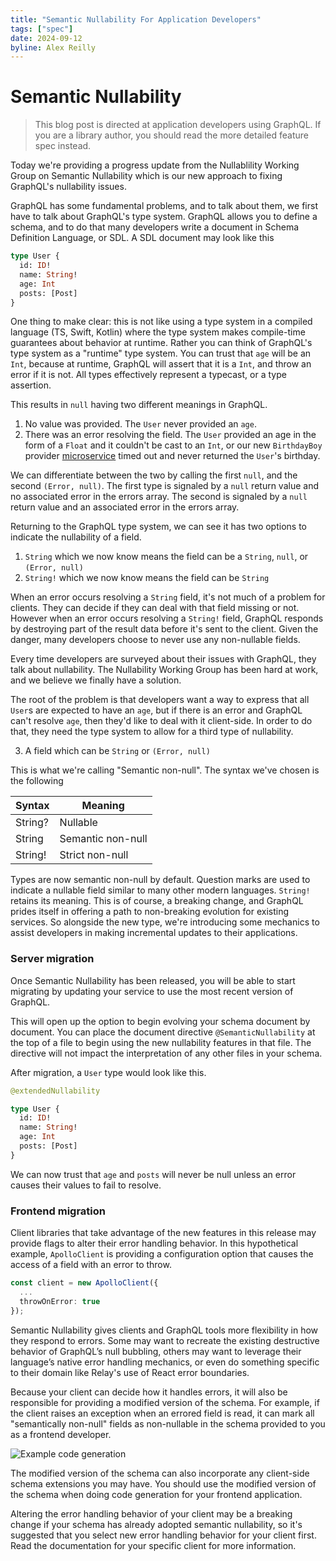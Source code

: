 ```yaml
---
title: "Semantic Nullability For Application Developers"
tags: ["spec"]
date: 2024-09-12
byline: Alex Reilly
---
```


# Semantic Nullability

> This blog post is directed at application developers using GraphQL. If you are a library author, you should read the more detailed feature spec instead.

Today we're providing a progress update from the Nullablility Working Group on Semantic Nullability which is our new approach to fixing GraphQL's nullability issues.

GraphQL has some fundamental problems, and to talk about them, we first have to talk about GraphQL's type system. GraphQL allows you to define a schema, and to do that many developers write a document in Schema Definition Language, or SDL. A SDL document may look like this

```graphql
type User { 
  id: ID! 
  name: String!
  age: Int
  posts: [Post] 
}
```

One thing to make clear: this is not like using a type system in a compiled language (TS, Swift, Kotlin) where the type system makes compile-time guarantees about behavior at runtime. Rather you can think of GraphQL's type system as a "runtime" type system. You can trust that `age` will be an `Int`, because at runtime, GraphQL will assert that it is a `Int`, and throw an error if it is not. All types effectively represent a typecast, or a type assertion.

This results in `null` having two different meanings in GraphQL.
1. No value was provided. The `User` never provided an `age`.
2. There was an error resolving the field. The `User` provided an age in the form of a `Float` and it couldn't be cast to an `Int`, or our new `BirthdayBoy` provider [microservice](https://www.youtube.com/watch?v=y8OnoxKotPQ) timed out and never returned the `User`'s birthday.

We can differentiate between the two by calling the first `null`, and the second `(Error, null)`. The first type is signaled by a `null` return value and no associated error in the errors array. The second is signaled by a `null` return value and an associated error in the errors array.

Returning to the GraphQL type system, we can see it has two options to indicate the nullability of a field.
1. `String` which we now know means the field can be a `String`, `null`, or `(Error, null)`
2. `String!` which we now know means the field can be `String`

When an error occurs resolving a `String` field, it's not much of a problem for clients. They can decide if they can deal with that field missing or not. However when an error occurs resolving a `String!` field, GraphQL responds by destroying part of the result data before it's sent to the client. Given the danger, many developers choose to never use any non-nullable fields.

Every time developers are surveyed about their issues with GraphQL, they talk about nullability. The Nullability Working Group has been hard at work, and we believe we finally have a solution.

The root of the problem is that developers want a way to express that all `User`s are expected to have an `age`, but if there is an error and GraphQL can't resolve `age`, then they'd like to deal with it client-side. In order to do that, they need the type system to allow for a third type of nullability.

3. A field which can be `String` or `(Error, null)`

This is what we're calling "Semantic non-null". The syntax we've chosen is the following

| Syntax  | Meaning           |
| ------- | ----------------- |
| String? | Nullable          |
| String  | Semantic non-null |
| String! | Strict non-null   |

Types are now semantic non-null by default. Question marks are used to indicate a nullable field similar to many other modern languages. `String!` retains its meaning. This is of course, a breaking change, and GraphQL prides itself in offering a path to non-breaking evolution for existing services. So alongside the new type, we're introducing some mechanics to assist developers in making incremental updates to their applications.

### Server migration
Once Semantic Nullability has been released, you will be able to start migrating by updating your service to use the most recent version of GraphQL.

This will open up the option to begin evolving your schema document by document. You can place the document directive `@SemanticNullability` at the top of a file to begin using the new nullability features in that file. The directive will not impact the interpretation of any other files in your schema.

After migration, a `User` type would look like this.

```graphql
@extendedNullability

type User { 
  id: ID!
  name: String!
  age: Int
  posts: [Post]
}
```

We can now trust that `age` and `posts` will never be null unless an error causes their values to fail to resolve.

### Frontend migration
Client libraries that take advantage of the new features in this release may provide flags to alter their error handling behavior. In this hypothetical example, `ApolloClient` is providing a configuration option that causes the access of a field with an error to throw.

```typescript
const client = new ApolloClient({
  ...
  throwOnError: true
});
```

Semantic Nullability gives clients and GraphQL tools more flexibility in how they respond to errors. Some may want to recreate the existing destructive behavior of GraphQL’s null bubbling, others may want to leverage their language’s native error handling mechanics, or even do something specific to their domain like Relay's use of React error boundaries.

Because your client can decide how it handles errors, it will also be responsible for providing a modified version of the schema. For example, if the client raises an exception when an errored field is read, it can mark all "semantically non-null" fields as non-nullable in the schema provided to you as a frontend developer.

![Example code generation](https://i.imgur.com/i3hdCND.png)

The modified version of the schema can also incorporate any client-side schema extensions you may have. You should use the modified version of the schema when doing code generation for your frontend application.

Altering the error handling behavior of your client may be a breaking change if your schema has already adopted semantic nullability, so it's suggested that you select new error handling behavior for your client first. Read the documentation for your specific client for more information.

